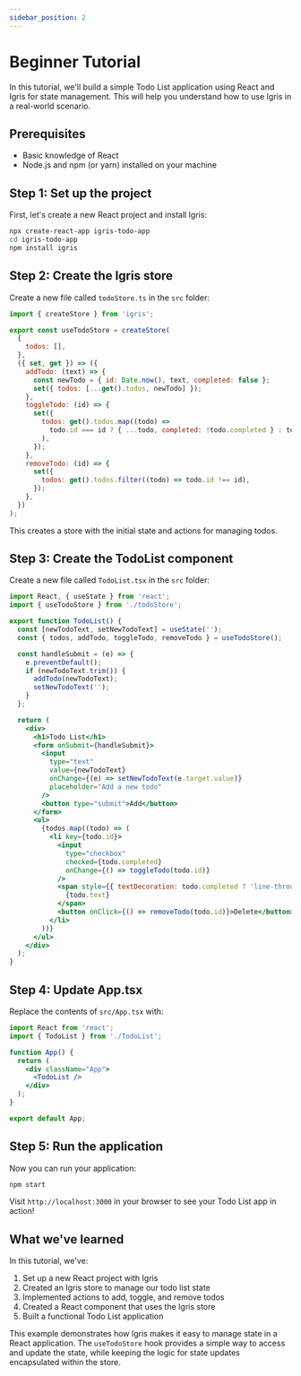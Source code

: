 ```yaml
---
sidebar_position: 2
---
```


# Beginner Tutorial

In this tutorial, we'll build a simple Todo List application using React and Igris for state management. This will help you understand how to use Igris in a real-world scenario.

## Prerequisites

- Basic knowledge of React
- Node.js and npm (or yarn) installed on your machine

## Step 1: Set up the project

First, let's create a new React project and install Igris:

```bash
npx create-react-app igris-todo-app
cd igris-todo-app
npm install igris
```

## Step 2: Create the Igris store

Create a new file called `todoStore.ts` in the `src` folder:

```js title="src/todoStore.ts"
import { createStore } from 'igris';

export const useTodoStore = createStore(
  {
    todos: [],
  },
  ({ set, get }) => ({
    addTodo: (text) => {
      const newTodo = { id: Date.now(), text, completed: false };
      set({ todos: [...get().todos, newTodo] });
    },
    toggleTodo: (id) => {
      set({
        todos: get().todos.map((todo) =>
          todo.id === id ? { ...todo, completed: !todo.completed } : todo
        ),
      });
    },
    removeTodo: (id) => {
      set({
        todos: get().todos.filter((todo) => todo.id !== id),
      });
    },
  })
);
```

This creates a store with the initial state and actions for managing todos.

## Step 3: Create the TodoList component

Create a new file called `TodoList.tsx` in the `src` folder:

```jsx  title="src/TodoList.tsx"
import React, { useState } from 'react';
import { useTodoStore } from './todoStore';

export function TodoList() {
  const [newTodoText, setNewTodoText] = useState('');
  const { todos, addTodo, toggleTodo, removeTodo } = useTodoStore();

  const handleSubmit = (e) => {
    e.preventDefault();
    if (newTodoText.trim()) {
      addTodo(newTodoText);
      setNewTodoText('');
    }
  };

  return (
    <div>
      <h1>Todo List</h1>
      <form onSubmit={handleSubmit}>
        <input
          type="text"
          value={newTodoText}
          onChange={(e) => setNewTodoText(e.target.value)}
          placeholder="Add a new todo"
        />
        <button type="submit">Add</button>
      </form>
      <ul>
        {todos.map((todo) => (
          <li key={todo.id}>
            <input
              type="checkbox"
              checked={todo.completed}
              onChange={() => toggleTodo(todo.id)}
            />
            <span style={{ textDecoration: todo.completed ? 'line-through' : 'none' }}>
              {todo.text}
            </span>
            <button onClick={() => removeTodo(todo.id)}>Delete</button>
          </li>
        ))}
      </ul>
    </div>
  );
}
```

## Step 4: Update App.tsx

Replace the contents of `src/App.tsx` with:

```jsx  title="src/App.tsx"
import React from 'react';
import { TodoList } from './TodoList';

function App() {
  return (
    <div className="App">
      <TodoList />
    </div>
  );
}

export default App;
```

## Step 5: Run the application

Now you can run your application:

```bash
npm start
```

Visit `http://localhost:3000` in your browser to see your Todo List app in action!

## What we've learned

In this tutorial, we've:

1. Set up a new React project with Igris
2. Created an Igris store to manage our todo list state
3. Implemented actions to add, toggle, and remove todos
4. Created a React component that uses the Igris store
5. Built a functional Todo List application

This example demonstrates how Igris makes it easy to manage state in a React application. The `useTodoStore` hook provides a simple way to access and update the state, while keeping the logic for state updates encapsulated within the store.